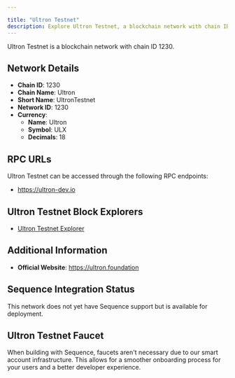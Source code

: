 ```yaml
---

title: "Ultron Testnet"
description: Explore Ultron Testnet, a blockchain network with chain ID 1230. Learn about its native currency, Ultron, and how to interact with the network.
---
```




Ultron Testnet is a blockchain network with chain ID 1230.

## Network Details

- **Chain ID**: 1230
- **Chain Name**: Ultron
- **Short Name**: UltronTestnet
- **Network ID**: 1230
- **Currency**: 
  - **Name**: Ultron
  - **Symbol**: ULX
  - **Decimals**: 18

## RPC URLs

Ultron Testnet can be accessed through the following RPC endpoints:

- https://ultron-dev.io

## Ultron Testnet Block Explorers

- [Ultron Testnet Explorer](https://explorer.ultron-dev.io)

## Additional Information

- **Official Website**: https://ultron.foundation

## Sequence Integration Status

This network does not yet have Sequence support but is available for deployment.

## Ultron Testnet Faucet

When building with Sequence, faucets aren't necessary due to our smart account infrastructure. This allows for a smoother onboarding process for your users and a better developer experience.
